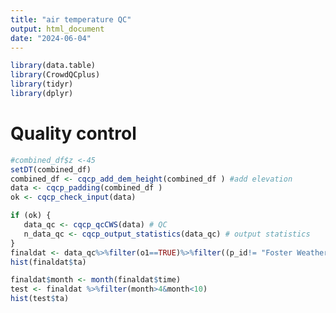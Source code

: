```yaml
---
title: "air temperature QC"
output: html_document
date: "2024-06-04"
---
```

```r
library(data.table)
library(CrowdQCplus)
library(tidyr)
library(dplyr)
```


# Quality control
```r
#combined_df$z <-45
setDT(combined_df)
combined_df <- cqcp_add_dem_height(combined_df ) #add elevation
data <- cqcp_padding(combined_df )
ok <- cqcp_check_input(data)

if (ok) {
   data_qc <- cqcp_qcCWS(data) # QC
   n_data_qc <- cqcp_output_statistics(data_qc) # output statistics
}
finaldat <- data_qc%>%filter(o1==TRUE)%>%filter((p_id!= "Foster Weather Station")&(p_id!= "63rd Street Weather Station")&(p_id!= "Oak Street Weather Station" ) )
hist(finaldat$ta)

finaldat$month <- month(finaldat$time)
test <- finaldat %>%filter(month>4&month<10)
hist(test$ta)

```